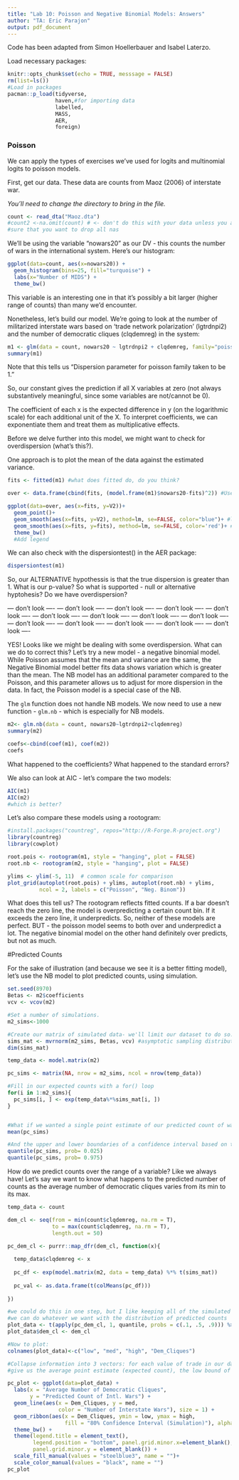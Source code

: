 ---
title: "Lab 10: Poisson and Negative Binomial Models: Answers"
author: "TA: Eric Parajon"
output: pdf_document
---

Code has been adapted from Simon Hoellerbauer and Isabel Laterzo. 

Load necessary packages:
```{r setup, include=FALSE}
knitr::opts_chunk$set(echo = TRUE, messsage = FALSE)
rm(list=ls()) 
#Load in packages
pacman::p_load(tidyverse,
               haven,#for importing data
               labelled,
               MASS,
               AER,
               foreign)
```

### Poisson

We can apply the types of exercises we've used for logits and multinomial logits to poisson models.

First, get our data. These data are counts from Maoz (2006) of interstate war. 

*You'll need to change the directory to bring in the file.*

```{r, message=F, warning=F, include=F}
count <- read_dta("Maoz.dta")
#count2 <-na.omit(count) # <- don't do this with your data unless you are absolutely
#sure that you want to drop all nas 
```

We'll be using the variable "nowars20" as our DV - this counts the number of wars in the international system. Here's our histogram: 

```{r, message=F, warning=F}
ggplot(data=count, aes(x=nowars20)) +
  geom_histogram(bins=25, fill="turquoise") +
  labs(x="Number of MIDS") +
  theme_bw()
```

This variable is an interesting one in that it's possibly a bit larger (higher range of counts) than many we'd encounter.

Nonetheless, let's build our model. We're going to look at the number of militarized interstate wars based on 'trade network polarization' (lgtrdnpi2) and the number of democratic cliques (clqdemreg) in the system: 

```{r}
m1 <- glm(data = count, nowars20 ~ lgtrdnpi2 + clqdemreg, family="poisson")
summary(m1)
```
Note that this tells us "Dispersion parameter for poisson family taken to be 1."

So, our constant gives the prediction if all X variables at zero (not always substantively meaningful, since some variables are not/cannot be 0).

The coefficient of each x is the expected difference in y (on the logarithmic scale) for each additional unit of the X. To interpret coefficients, we can exponentiate them and treat them as multiplicative effects. 

Before we delve further into this model, we might want to check for overdispersion (what's this?). 

One approach is to plot the mean of the data against the estimated variance.

```{r, message=F, warning=F}
fits <- fitted(m1) #what does fitted do, do you think?

over <- data.frame(cbind(fits, (model.frame(m1)$nowars20-fits)^2)) #Use squared residuals to approx. value of the variance

ggplot(data=over, aes(x=fits, y=V2))+
  geom_point()+
  geom_smooth(aes(x=fits, y=V2), method=lm, se=FALSE, color="blue")+ #line for mean of estimates against the variance of estimates
  geom_smooth(aes(x=fits, y=fits), method=lm, se=FALSE, color='red')+ #assumes mean = variance
  theme_bw()
  #Add legend
```

We can also check with the dispersiontest() in the AER package: 

```{r, message=F, warning=F}
dispersiontest(m1)
```
So, our ALTERNATIVE hypothessis is that the true dispersion is greater than 1. What is our p-value? So what is supported - null or alternative hyptohesis? Do we have overdispersion?


--- don't look ----
--- don't look ----
--- don't look ----
--- don't look ----
--- don't look ----
--- don't look ----
--- don't look ----
--- don't look ----
--- don't look ----
--- don't look ----
--- don't look ----
--- don't look ----
--- don't look ----
--- don't look ----


YES! Looks like we might be dealing with some overdispersion. What can we do to correct this? Let's try a new model - a negative binomial model. While Poisson assumes that the mean and variance are the same, the Negative Binomial model better fits data shows variation which is greater than the mean. The NB model has an additional parameter compared to the Poisson, and this parameter allows us to adjust for more dispersion in the data. In fact, the Poisson model is a special case of the NB.

The `glm` function does not handle NB models. We now need to use a new function - `glm.nb` - which is especially for NB models. 

```{r, message=F, warning=F}

m2<- glm.nb(data = count, nowars20~lgtrdnpi2+clqdemreg)
summary(m2)

coefs<-cbind(coef(m1), coef(m2))
coefs

```
What happened to the coefficients? What happened to the standard errors?

We also can look at AIC - let's compare the two models:

```{r}
AIC(m1)
AIC(m2)
#which is better?
```

Let's also compare these models using a rootogram:

```{r}
#install.packages("countreg", repos="http://R-Forge.R-project.org")
library(countreg)
library(cowplot)

root.pois <- rootogram(m1, style = "hanging", plot = FALSE)
root.nb <- rootogram(m2, style = "hanging", plot = FALSE)

ylims <- ylim(-5, 11)  # common scale for comparison
plot_grid(autoplot(root.pois) + ylims, autoplot(root.nb) + ylims, 
          ncol = 2, labels = c("Poisson", "Neg. Binom"))

```
What does this tell us? The rootogram reflects fitted counts. If a bar doesn't reach the zero line, the model is overpredicting a certain count bin. If it exceeds the zero line, it underpredicts. So, neither of these models are perfect. BUT - the poisson model seems to both over and underpredict a lot. The negative binomial model on the other hand definitely over predicts, but not as much. 


#Predicted Counts

For the sake of illustration (and because we see it is a better fitting model), let's use the NB model to plot predicted counts, using simulation. 

```{r, message=F, warning=F}
set.seed(8970)
Betas <- m2$coefficients
vcv <- vcov(m2)

#Set a number of simulations. 
m2_sims<-1000

#Create our matrix of simulated data- we'll limit our dataset to do so.
sims_mat <- mvrnorm(m2_sims, Betas, vcv) #asymptotic sampling distribution of the coefs is the same as in any other GLM
dim(sims_mat)

temp_data <- model.matrix(m2)

pc_sims <- matrix(NA, nrow = m2_sims, ncol = nrow(temp_data))

#Fill in our expected counts with a for() loop
for(i in 1:m2_sims){
  pc_sims[i, ] <- exp(temp_data%*%sims_mat[i, ]) 
}


#What if we wanted a single point estimate of our predicted count of wars given our IVs?
mean(pc_sims)

#And the upper and lower boundaries of a confidence interval based on this simulation?
quantile(pc_sims, prob= 0.025) 
quantile(pc_sims, prob= 0.975) 
```




How do we predict counts over the range of a variable? Like we always have! Let's say we want to know what happens to the predicted number of counts as the average number of democratic cliques varies from its min to its max.
```{r}
temp_data <- count

dem_cl <- seq(from = min(count$clqdemreg, na.rm = T), 
              to = max(count$clqdemreg, na.rm = T),
              length.out = 50)

pc_dem_cl <- purrr::map_dfr(dem_cl, function(x){
  
  temp_data$clqdemreg <- x
  
  pc_df <- exp(model.matrix(m2, data = temp_data) %*% t(sims_mat))
  
  pc_val <- as.data.frame(t(colMeans(pc_df)))
  
}) 

#we could do this in one step, but I like keeping all of the simulated counts so
#we can do whatever we want with the distribution of predicted counts
plot_data <- t(apply(pc_dem_cl, 1, quantile, probs = c(.1, .5, .9))) %>% as.data.frame()
plot_data$dem_cl <- dem_cl
```


```{r}
#Now to plot: 
colnames(plot_data)<-c("low", "med", "high", "Dem_Cliques")

#Collapse information into 3 vectors: for each value of trade in our data, 
#give us the average point estimate (expected count), the low bound of a confidence interval, and the high bound.

pc_plot <- ggplot(data=plot_data) + 
  labs(x = "Average Number of Democratic Cliques", 
       y = "Predicted Count of Intl. Wars") +
  geom_line(aes(x = Dem_Cliques, y = med, 
                color = "Number of Interstate Wars"), size = 1) +
  geom_ribbon(aes(x = Dem_Cliques, ymin = low, ymax = high, 
                  fill = "80% Confidence Interval (Simulation)"), alpha = .5) +
  theme_bw() +
  theme(legend.title = element_text(), 
        legend.position = "bottom", panel.grid.minor.x=element_blank(),
        panel.grid.minor.y = element_blank()) +
  scale_fill_manual(values = "steelblue3", name = "")+
  scale_color_manual(values = "black", name = "")
pc_plot
```
